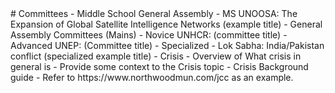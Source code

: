
<HeaderImage src="https://placehold.co/600x400/303030/FFF" title="Committees" />

<Container>
    # Committees
    - Middle School General Assembly
        - MS UNOOSA: The Expansion of Global Satellite Intelligence Networks (example title)
    - General Assembly Committees (Mains)
        - Novice UNHCR: (committee title)
        - Advanced UNEP: (Committee title)
    - Specialized
        - Lok Sabha: India/Pakistan conflict (specialized example title)
    - Crisis
        - Overview of What crisis in general is
        - Provide some context to the Crisis topic
        - Crisis Background guide
        - Refer to https://www.northwoodmun.com/jcc as an example.
</Container>